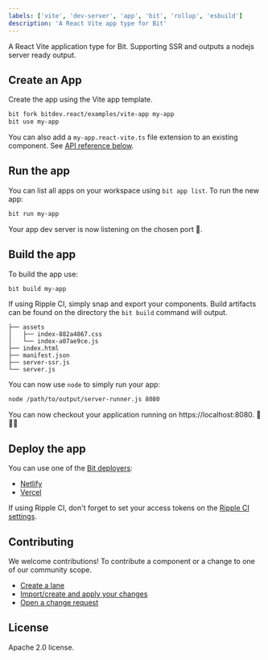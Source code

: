 ```yaml
---
labels: ['vite', 'dev-server', 'app', 'bit', 'rollup', 'esbuild']
description: 'A React Vite app type for Bit'
---
```


A React Vite application type for Bit. Supporting SSR and outputs a nodejs server ready output.

## Create an App

Create the app using the Vite app template.

```bash
bit fork bitdev.react/examples/vite-app my-app
bit use my-app
```

You can also add a `my-app.react-vite.ts` file extension to an existing component. See [API reference below](#reference). 

## Run the app

You can list all apps on your workspace using `bit app list`. To run the new app:

```bash
bit run my-app
```

Your app dev server is now listening on the chosen port 🚀. 

## Build the app

To build the app use:

```bash
bit build my-app
```

If using Ripple CI, simply snap and export your components.
Build artifacts can be found on the directory the `bit build` command will output.

```
├── assets
│   ├── index-882a4867.css
│   └── index-a07ae9ce.js
├── index.html
├── manifest.json
├── server-ssr.js
└── server.js
```

You can now use `node` to simply run your app:

```bash
node /path/to/output/server-runner.js 8080
```

You can now checkout your application running on https://localhost:8080. 🎉🎉🎉

## Deploy the app

You can use one of the [Bit deployers](https://bit.dev/docs/getting-started/collaborate/deploy-apps):

- [Netlify](https://bit.cloud/teambit/cloud-providers/deployers/netlify)
- [Vercel](https://bit.cloud/teambit/cloud-providers/deployers/vercel)

If using Ripple CI, don't forget to set your access tokens on the [Ripple CI settings](https://bit.dev/reference/ci/ripple-ci#ripple-ci-secrets).

## Contributing

We welcome contributions! To contribute a component or a change to one of our community scope.

- [Create a lane](https://bit.dev/reference/lanes/create-lane)
- [Import/create and apply your changes](https://bit.dev/docs/getting-started/collaborate/importing-components)
- [Open a change request](https://bit.cloud/bitdev/react/~create-change-request)

## License 
Apache 2.0 license.

